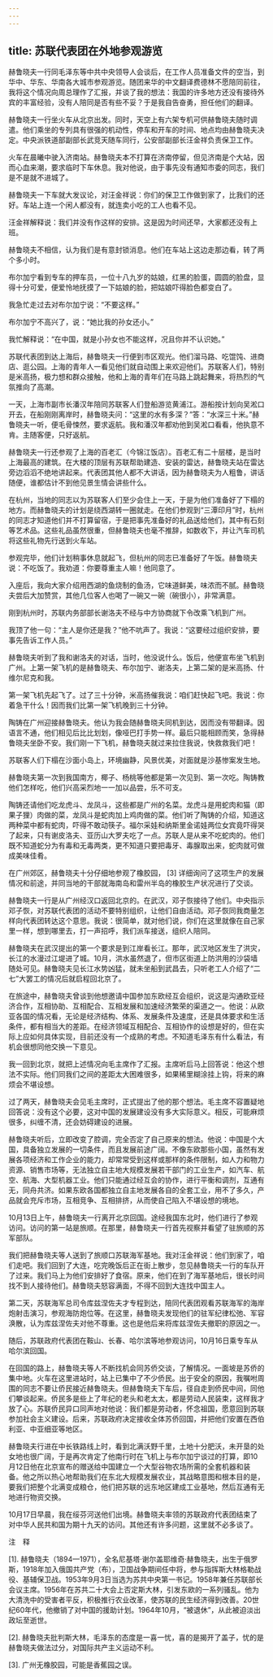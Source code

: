 ```yaml
---
---
---
```

title: 苏联代表团在外地参观游览
---





赫鲁晓夫一行同毛泽东等中共中央领导人会谈后，在工作人员准备文件的空当，到华中、华东、华南各大城市参观游览。随团来华的中文翻译费德林不愿陪同前往，我将这个情况向周总理作了汇报，并谈了我的想法：我国的许多地方还没有接待外宾的丰富经验，没有人陪同是否有些不妥？于是我自告奋勇，担任他们的翻译。

赫鲁晓夫一行坐火车从北京出发。同时，天空上有六架专机可供赫鲁晓夫随时调遣。他们乘坐的专列具有很强的机动性，停车和开车的时间、地点均由赫鲁晓夫决定。中央派铁道部副部长武竞天随车同行，公安部副部长汪金祥负责保卫工作。

火车在晨曦中驶入济南站。赫鲁晓夫本不打算在济南停留，但见济南是个大站，因而心血来潮，要求临时下车休息。我对他说，由于事先没有通知市委的同志，我们是不是就不进城了。

赫鲁晓夫一下车就大发议论，对汪金祥说：你们的保卫工作做到家了，比我们的还好。车站上连一个闲人都没有，就连卖小吃的工人也看不见。

汪金祥解释说：我们并没有作这样的安排。这是因为时间还早，大家都还没有上班。

赫鲁晓夫不相信，认为我们是有意封锁消息。他们在车站上这边走那边看，转了两个多小时。

布尔加宁看到专车的押车员，一位十八九岁的姑娘，红黑的脸蛋，圆圆的脸盘，显得十分可爱，便爱怜地抚摸了一下姑娘的脸，把姑娘吓得脸色都变白了。

我急忙走过去对布尔加宁说：“不要这样。”

布尔加宁不高兴了，说：“她比我的孙女还小。”

我忙解释说：“在中国，就是小孙女也不能这样，况且你并不认识她。”

苏联代表团到达上海后，赫鲁晓夫一行便到市区观光。他们溜马路、吃馄饨、进商店、逛公园。上海的青年人一看见他们就自动围上来欢迎他们。苏联客人们，特别是米高扬，极力想和群众接触，他和上海的青年们在马路上跳起舞来，将热烈的气氛推向了高潮。

一天，上海市副市长潘汉年陪同苏联客人们登船游览黄浦江。游船按计划向吴淞口开去，在船刚刚离岸时，赫鲁晓夫问：“这里的水有多深？”答：“水深三十米。”赫鲁晓夫一听，便毛骨悚然，要求返航。我和潘汉年都劝他到吴淞口看看，他执意不肯。主随客便，只好返航。

赫鲁晓夫一行还参观了上海的百老汇（今锦江饭店）。百老汇有二十层楼，是当时上海最高的建筑。在大楼的顶层有苏联帮助建造、安装的雷达，赫鲁晓夫站在雷达旁边滔滔不绝地讲起来。代表团其他人都不大讲话，因为赫鲁晓夫为人粗鲁，讲话随便，谁都估计不到他见景生情会讲些什么。

在杭州，当地的同志以为苏联客人们至少会住上一天，于是为他们准备好了下榻的地方。而赫鲁晓夫的计划是绕西湖转一圈就走。在他们参观到“三潭印月”时，杭州的同志才知道他们并不打算留宿，于是把事先准备好的礼品送给他们，其中有石刻等艺术品。这些礼品虽然很重，但赫鲁晓夫也毫不推辞，如数收下，并让汽车司机将这些礼物先行送到火车站。

参观完毕，他们计划稍事休息就起飞，但杭州的同志已准备好了午饭。赫鲁晓夫说：不吃饭了。我劝道：你要尊重主人嘛！他同意了。

入座后，我向大家介绍用西湖的鱼烧制的鱼汤，它味道鲜美，味浓而不腻。赫鲁晓夫尝后大加赞赏，其他几位客人也喝了一碗又一碗（碗很小），非常满意。

刚到杭州时，苏联内务部部长谢洛夫不经与中方协商就下令改乘飞机到广州。

我顶了他一句：“主人是你还是我？”他不吭声了。我说：“这要经过组织安排，要事先告诉工作人员。”

赫鲁晓夫听到了我和谢洛夫的对话，当时，他没说什么。饭后，他便宣布坐飞机到广州。上第一架飞机的是赫鲁晓夫、布尔加宁、谢洛夫，上第二架的是米高扬、什维尔尼克和我。

第一架飞机先起飞了。过了三十分钟，米高扬催我说：咱们赶快起飞吧。我说：你着急干什么！因而我们比第一架飞机晚到三十分钟。

陶铸在广州迎接赫鲁晓夫。他认为我会随赫鲁晓夫同机到达，因而没有带翻译。因语言不通，他们相见后比比划划，像哑巴打手势一样。最后只能相顾而笑，急得赫鲁晓夫坐卧不安。我们刚一下飞机，赫鲁晓夫就过来拉住我说，快救救我们吧！

苏联客人们下榻在沙面小岛上，环境幽静，风景优美，对面就是沙基惨案发生地。

赫鲁晓夫第一次到我国南方，椰子、杨桃等他都是第一次见到、第一次吃。陶铸教他们怎样吃，他们兴高采烈地一一加以品尝，乐不可支。

陶铸还请他们吃龙虎斗、龙凤斗，这些都是广州的名菜。龙虎斗是用蛇肉和猫（即果子狸）肉做的菜，龙凤斗是蛇肉加上鸡肉做的菜。他们听了陶铸的介绍，知道这两种菜中都有蛇肉，吓得不敢动筷子。福尔采娃和纳斯里金诺娃两位女宾竟吓得哭了起来，只有谢皮洛夫、亚历山大罗夫吃了一点。苏联人是从来不吃蛇肉的。他们既不知道蛇分为有毒和无毒两类，更不知道只要把毒牙、毒腺取出来，蛇肉就可做成美味佳肴。

在广州郊区，赫鲁晓夫十分仔细地参观了橡胶园， [3] 详细询问了这项生产的发展情况和前途，并同当地的干部就海南岛和雷州半岛的橡胶生产状况进行了交谈。

赫鲁晓夫一行是从广州经汉口返回北京的。在武汉，邓子恢接待了他们。中央指示邓子恢，对苏联代表团的活动不要特别组织，让他们自由活动。邓子恢同我商量怎样向代表团转达这个意思。我说：很简单，就对他们说，你们在这里就像在自己家里一样，想到哪里去，打一声招呼，我们派车接送，组织人陪同。

赫鲁晓夫在武汉提出的第一个要求是到江岸看长江。那年，武汉地区发生了洪灾，长江的水漫过江堤进了城。10月，洪水虽然退了，但市区街道上防洪用的沙袋墙随处可见。赫鲁晓夫见长江水势凶猛，就未坐船到武昌去，只听老工人介绍了“二七”大罢工的情况后就启程回北京了。

在旅途中，赫鲁晓夫曾谈到他想邀请中国参加东欧经互会组织，说这是沟通欧亚经济合作，互相协助、互相配合、互相发展和加速经济繁荣的渠道之一。他说：从欧亚各国的情况看，无论是经济结构、体系、发展条件及速度，还是具体要求和生活条件，都有相当大的差距。在经济领域互相配合、互相协作的设想是好的，但在实际上应如何具体实现，目前还没有一个成熟的考虑。不知道毛泽东有什么看法，有机会很想同他交换一下意见。

我一回到北京，就把上述情况向毛主席作了汇报。主席听后马上回答说：他这个想法不实际。他们同我们之间的差距太大困难很多，如果稀里糊涂挂上钩，将来的麻烦会不堪设想。

过了两天，赫鲁晓夫会见毛主席时，正式提出了他的那个想法。毛主席不容置疑地回答说：没有这个必要，这对中国的发展建设没有多大实际意义。相反，可能麻烦很多，纠缠不清，还会妨碍建设的进展。

赫鲁晓夫听后，立即改变了腔调，完全否定了自己原来的想法。他说：中国是个大国，具备独立发展的一切条件，而且发展前途广阔。不像东欧那些小国，虽然有发展各项经济和工作企业的能力，却常常受到这样或那样的条件限制，如人力和物力资源、销售市场等，无法独立自主地大规模发展若干部门的工业生产，如汽车、航空、航海、大型机器工业。他们只能通过经互会的协作，进行平衡和调剂，互通有无，同舟共济。如果东欧各国都独立自主地发展各自的全套工业，用不了多久，产品就会充斥市场，互相竞争、互相排挤，从而使自己陷入不堪设想的境地。

10月13日上午，赫鲁晓夫一行离开北京回国。途经我国东北时，他们进行了参观访问。访问的第一站是旅顺。在那里，赫鲁晓夫一行首先视察并看望了驻旅顺的苏军部队。

我们把赫鲁晓夫等人送到了旅顺口苏联海军基地。我对汪金祥说：他们到家了，咱们走吧。我们回到了大连，吃完晚饭后正在街上散步，忽见赫鲁晓夫一行的车队开了过来。我们马上为他们安排好了食宿。原来，他们在到了海军基地后，很长时间找不到人接待他们。赫鲁晓夫怒容满面，不得不回到大连找中国主人。

第二天，苏联海军总司令库兹涅佐夫才专程到达，陪同代表团观看苏联海军的海岸炮射击演习，参观海防炮位等。在这里，赫鲁晓夫发现他们的驻军纪律松弛、军容涣散，认为库兹涅佐夫对他不尊重。这也是他后来将库兹涅佐夫撤职的原因之一。

随后，苏联政府代表团在鞍山、长春、哈尔滨等地参观访问，10月16日乘专车从哈尔滨回国。

在回国的路上，赫鲁晓夫等人不断找机会同苏侨交谈，了解情况。一面坡是苏侨的集中地。火车在这里进站时，站上已集中了不少侨民。出于安全的原因，我嘱咐周围的同志不要让侨民接近赫鲁晓夫。但赫鲁晓夫下车后，径自走到侨民中间，同他们攀谈起来。侨民多是些上了年纪的老头和老太太，都是劳动人民装束，这样我才放了心。苏联侨民异口同声地对他说：我们都是劳动者，怀念祖国，愿意回到苏联参加社会主义建设。后来，苏联政府决定接收全体苏侨回国，并把他们安置在西伯利亚、中亚细亚等地区。

赫鲁晓夫行进在中长铁路线上时，看到北满沃野千里，土地十分肥沃，未开垦的处女地也很广阔，于是再次肯定了他南行时在飞机上与布尔加宁谈过的打算，即10月12日他在北京宣布的赠送给中国建立一个大型谷物农场所需的全套机器和装备。他之所以热心地帮助我们在东北大规模发展农业，其战略意图和根本目的是，要我们把整个北满变成粮仓，他们把苏联的远东地区建成工业基地，然后互通有无地进行物资交换。

10月17日早晨，我在绥芬河送他们出境。赫鲁晓夫率领的苏联政府代表团结束了对中华人民共和国为期十九天的访问。其他还有许多问题，这里就不必多谈了。

注　释

[1]. 赫鲁晓夫（1894—1971），全名尼基塔·谢尔盖耶维奇·赫鲁晓夫，出生于俄罗斯，1918年加入俄国共产党（布），卫国战争期间任中将，参与指挥斯大林格勒战役、基辅保卫战。1953年9月3日当选为苏共中央第一书记。1958年兼任苏联部长会议主席。1956年在苏共二十大会上否定斯大林，引发东欧的一系列骚乱。他为大清洗中的受害者平反，积极推行农业改革，使苏联的民生经济得到改善。20世纪60年代，他撤销了对中国的援助计划。1964年10月，“被退休”，从此被迫淡出政坛至逝世。

[2]. 赫鲁晓夫批判斯大林，毛泽东的态度是一喜一忧，喜的是揭开了盖子，忧的是赫鲁晓夫做法过分，对国际共产主义运动不利。

[3]. 广州无橡胶园，可能是香蕉园之误。
